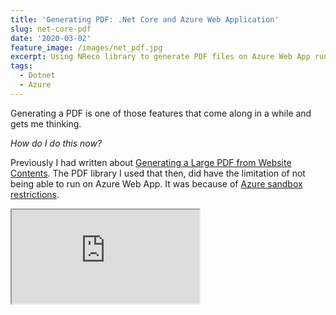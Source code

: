 ```yaml
---
title: 'Generating PDF: .Net Core and Azure Web Application'
slug: net-core-pdf
date: '2020-03-02'
feature_image: /images/net_pdf.jpg
excerpt: Using NReco library to generate PDF files on Azure Web App running .Net Core.
tags:
  - Dotnet
  - Azure
---
```

Generating a PDF is one of those features that come along in a while and gets me thinking.

_How do I do this now?_

Previously I had written about [Generating a Large PDF from Website Contents](/blog/generating-a-large-pdf-from-website-contents/). The PDF library I used that then, did have the limitation of not being able to run on Azure Web App. It was because of [Azure sandbox restrictions](https://github.com/projectkudu/kudu/wiki/Azure-Web-App-sandbox#pdf-generation-from-html).

<iframe src="https://www.youtube.com/embed/fp-Rc3qNDdA" />

In this post we will look at how we can generate PDF in an Azure Web App and running .Net Core, what the limitations are and some tips and tricks to help with the development. I am using the [NReco HTML-to-PDF Generator for .Net](https://www.nrecosite.com/pdf_generator_net.aspx), which is a C# wrapper over [WkHtmlToPdf](https://wkhtmltopdf.org/).

> To use NReco HTML-To-PDF Generator with .Net Core, you need a [license](https://www.nrecosite.com/pdf_generator_net.aspx).

## Generating the PDF

### Generate HTML

To generate the PDF, we first need to generate HTML. [RazorLight](https://github.com/toddams/RazorLight) is a template engine based on Razor for .Net Core. It is available as a [NuGet package](https://www.nuget.org/packages/RazorLight/). I am using the latest available pre-release version - [2.0.0-beta4](https://www.nuget.org/packages/RazorLight/2.0.0-beta4). Razor light supports templates from Files / EmbeddedResources / Strings / Database or Custom Source. The source is configured when setting the RazorLightEngine to be used in the application. For .Net Core, we can inject an instance of _IRazorLightEngine_ for use in the application. The [ContentRootPath](https://docs.microsoft.com/en-us/dotnet/api/microsoft.extensions.hosting.ihostenvironment.contentrootpath?view=dotnet-plat-ext-3.1) is from the IWebHostEnvironment that can be injected to the [Startup class](https://docs.microsoft.com/en-us/aspnet/core/fundamentals/startup?view=aspnetcore-3.1#the-startup-class)

```csharp
var engine = new RazorLightEngineBuilder()
    .UseFileSystemProject($"{ContentRootPath}/PdfTemplates")
    .UseMemoryCachingProvider()
    .Build();

services.AddSingleton<IRazorLightEngine>(engine);

```

An instance of the engine is used to generate HTML from a razor view. By using _UseFileSystemProject_ function above, RazorLight picks up the templates from the provided file path. I have all the template files under a folder 'PdfTemplates'. Make sure to set the Template files (_\*.cshtml_), and any associated resource files (CSS and images) to '_Copy to Output Directory_'. RazorLight adds the templates in the path specified and makes them available against a template key. The template key format is different [based on the source](https://github.com/toddams/RazorLight#template-sources). e.g., When using filesystem template key is the relative path to the template file from the RootPath

The HtmlGenerationService below takes in a data object and generates the HTML string using the RazorLightEngine. By convention, it expects a template file (\*.cshtml) within a folder. E.g., For data type 'Quote', it expects a template with key 'Quote/Quote.cshtml'.

```csharp
public class HtmlGenerationService : IHtmlGenerationService
{
    private readonly IRazorLightEngine _razorLightEngine;

    public HtmlGenerationService(IRazorLightEngine razorLightEngine)
    {
        _razorLightEngine = razorLightEngine;
    }
    public async Task<string> Generate<T>(T data)
    {
        var template = typeof(T).Name;
        return await _razorLightEngine.CompileRenderAsync($"{template}/{template}.cshtml", data);
    }
}

```

I got the following error - _InvalidOperationException: Cannot find reference assembly 'Microsoft.AspNetCore.Antiforgery.dll' file for package Microsoft.AspNetCore.Antiforgery_ and had to set _PreserveCompilationReferences and PreserveCompilationContext_ in the csproj as mentioned [here](https://github.com/toddams/RazorLight#im-getting-cannot-find-reference-assembly-microsoftaspnetcoreantiforgerydll-exception-on-net-core-app-30-or-higher). Make sure to check the FAQ's if you are facing any error using the library.

### Generate PDF

With the HTML generated, we can use the HtmlToPdfConverter, the [NReco wrapper](https://www.nrecosite.com/pdf_generator_net.aspx) class, to convert it to PDF format. The library is free for .Net but needs a paid license for .Net Core. It is available as a [NuGet package](https://www.nuget.org/packages/NReco.PdfGenerator.LT/) and does work fine with .Net Core 3.1 as well.

> The [wkhtmltopdf binaries](https://wkhtmltopdf.org/downloads.html) must be deployed for your target platform(s) (Windows, Linux, or OS X) with your .NET Core app.

With .Net Core, the [wkhtmltopdf](https://wkhtmltopdf.org/) executable does not get bundled as part of the NuGet package. It is because the executable differs based on the hosting OS environment. Make sure to include the [executable](https://wkhtmltopdf.org/downloads.html) and set to be copied to the bin folder. By default, the converter looks for the executable (_wkhtmltopdf.exe_) under the folder _wkhtmltopdf_. The path is configurable.

```csharp
public class PdfGeneratorService : IPdfGeneratorService
{
    ...
    public PdfGeneratorService(
        IHtmlGenerationService htmlGenerationService, NRecoConfig config) {...}

    public async Task<byte[]> Generate<T>(T data)
    {
        var htmlContent = await HtmlGenerationService.Generate(data);
        return ToPdf(htmlContent);
    }

    private byte[] ToPdf(string htmlContent)
    {
        var htmlToPdf = new HtmlToPdfConverter();
        htmlToPdf.License.SetLicenseKey(
            _config.UserName,
            _config.License
        );
        if (RuntimeInformation.IsOSPlatform(OSPlatform.OSX))
        {
            htmlToPdf.WkHtmlToPdfExeName = "wkhtmltopdf";
        }
        return htmlToPdf.GeneratePdf(htmlContent);
    }
}

```

Calling the _GeneratePdf_ function with the HTML string returns the Pdf byte array. The Pdf byte array can be returned as a File or saved for later reference.

```csharp
public async Task<IActionResult> Get(string id)
{
    ...
    var result = await PdfGenerationService.Generate(model);
    return File(result, "application/pdf", $"Quote - {model.Number}.pdf");
}

```

## Limitations

Before using any PDF generation library, make sure you read the associated [docs and FAQ's](https://www.nrecosite.com/pdf_generator_net.aspx) as most of them have one limitation or the other. It's about finding the library that fits the purpose and budget.

**Must run on a dedicated VM backed plan** : NReco does work fine in Azure Web App as long as it in on a dedicated VM-based plan (Basic, Standard, Premium). If you are running on a Free or Shared plan, NReco will not work.

**Custom fonts are not supported** : On Azure Web App, there is a [limitation on the font's](https://feedback.azure.com/forums/169385-web-apps/suggestions/32622797-support-custom-web-fonts-in-azure-app-services). Custom fonts are ignored, and system-installed fonts are used.

**Not all Browser features available** : wkhtmltopdf uses Qt WebKit rendering engine to render the HTML into PDF. You will need to play around and see what works and what doesn't. I have seen this mostly affecting with CSS (as Flexbox and CSS Grid support was unavailalbe in the version I was using).

[![](/images/asp_net_core_banner.png)](https://www.youtube.com/playlist?list=PL59L9XrzUa-nqfCHIKazYMFRKapPNI4sP)

## Development Tips & Tricks

Here are a few things that helped speed up the development of the Razor file.

### Render Razor View While Development

Once I had the PDF generation pipeline set up, the challenge was to get the formatting with real-time feedback. I didn't want to download the PDF and verify every time I made a change.

To see the output of the razor template as and when you make changes, return the HTML content as _ContentResult_ back on the API endpoint. When calling this from a browser, it will automatically render it.

```csharp
[HttpGet]
[Route("{id}")]
public async Task<IActionResult> Get(string id, [FromQuery]bool? html)
{   ...
    if (html.GetValueOrDefault())
    {
        var htmlResult = await HtmlGenerationService.Generate(model);
        return new ContentResult() {
            Content = htmlResult,
            ContentType = "text/html",
            StatusCode = 200 };
    }

    var result = await PdfGenerationService.Generate(model);
    return File(result, "application/pdf", $"Quote - {model.Number}.pdf");
}

```

With caching turned off ( comment out _UseMemoryCachingProvider_) and using files as the source (_UseFileSystemProject_ ), RazorLightEngineProvider will load the new file every time it renders. Any time you make a change to the razor view, refresh the API endpoint for the updated HTML.

Please make sure the final PDF looks as expected since the local browser might render the HTML different from what wkhtmltopdf uses.

### Styles in Sass

I did not want to miss out on writing Sass for CSS but did not want to set up any automated scripts/pipeline for just the templates. [Web Compiler](https://marketplace.visualstudio.com/items?itemName=MadsKristensen.WebCompiler), a Visual Studio extension, makes it easy to compile Sass to CSS. Once you have the extension installed, right-click on the SCSS to compile to CSS. It adds a config file to the solution, and from then on automatically compiles when the SCSS file changes.

The next time you come across a feature to generate PDF's I hope this helps you get started. The source code for this is available [here](https://github.com/rahulpnath/Blog/tree/master/PdfNetCore/PdfNetCore). Set the NRecoConfig in the appsettings.json to start creating PDF's. I hope this helps!
